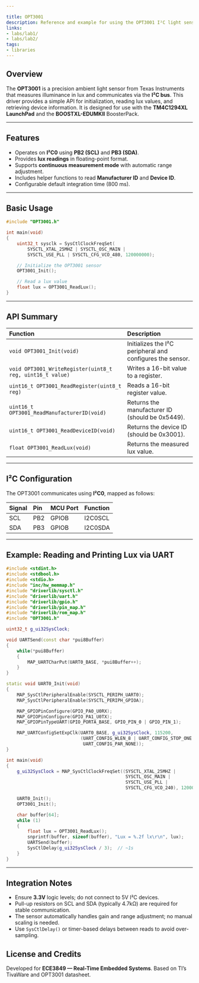 ```yaml
---

title: OPT3001 
description: Reference and example for using the OPT3001 I²C light sensor with TM4C1294XL.
links:
- labs/lab1/
- labs/lab2/
tags:
- libraries
---
```



## Overview

The **OPT3001** is a precision ambient light sensor from Texas Instruments that measures illuminance in lux and communicates via the **I²C bus**. This driver provides a simple API for initialization, reading lux values, and retrieving device information. It is designed for use with the **TM4C1294XL LaunchPad** and the **BOOSTXL-EDUMKII** BoosterPack.

<Badge text="I²C0 PB2/PB3" variant="note" /> <Badge text="Continuous conversion mode" variant="success" />

---

## Features

* Operates on **I²C0** using **PB2 (SCL)** and **PB3 (SDA)**.
* Provides **lux readings** in floating-point format.
* Supports **continuous measurement mode** with automatic range adjustment.
* Includes helper functions to read **Manufacturer ID** and **Device ID**.
* Configurable default integration time (800 ms).

---

## Basic Usage

```cpp
#include "OPT3001.h"

int main(void)
{
    uint32_t sysclk = SysCtlClockFreqSet(
        SYSCTL_XTAL_25MHZ | SYSCTL_OSC_MAIN |
        SYSCTL_USE_PLL | SYSCTL_CFG_VCO_480, 120000000);

    // Initialize the OPT3001 sensor
    OPT3001_Init();

    // Read a lux value
    float lux = OPT3001_ReadLux();
}
```

---

## API Summary

| Function                                                  | Description                                               |
| :-------------------------------------------------------- | :-------------------------------------------------------- |
| `void OPT3001_Init(void)`                                 | Initializes the I²C peripheral and configures the sensor. |
| `void OPT3001_WriteRegister(uint8_t reg, uint16_t value)` | Writes a 16-bit value to a register.                      |
| `uint16_t OPT3001_ReadRegister(uint8_t reg)`              | Reads a 16-bit register value.                            |
| `uint16_t OPT3001_ReadManufacturerID(void)`               | Returns the manufacturer ID (should be 0x5449).           |
| `uint16_t OPT3001_ReadDeviceID(void)`                     | Returns the device ID (should be 0x3001).                 |
| `float OPT3001_ReadLux(void)`                             | Returns the measured lux value.                           |

---

## I²C Configuration

The OPT3001 communicates using **I²C0**, mapped as follows:

| Signal | Pin | MCU Port | Function |
| :----- | :-- | :------- | :------- |
| SCL    | PB2 | GPIOB    | I2C0SCL  |
| SDA    | PB3 | GPIOB    | I2C0SDA  |

---

## Example: Reading and Printing Lux via UART

```cpp
#include <stdint.h>
#include <stdbool.h>
#include <stdio.h>
#include "inc/hw_memmap.h"
#include "driverlib/sysctl.h"
#include "driverlib/uart.h"
#include "driverlib/gpio.h"
#include "driverlib/pin_map.h"
#include "driverlib/rom_map.h"
#include "OPT3001.h"

uint32_t g_ui32SysClock;

void UARTSend(const char *pui8Buffer)
{
    while(*pui8Buffer)
    {
        MAP_UARTCharPut(UART0_BASE, *pui8Buffer++);
    }
}

static void UART0_Init(void)
{
    MAP_SysCtlPeripheralEnable(SYSCTL_PERIPH_UART0);
    MAP_SysCtlPeripheralEnable(SYSCTL_PERIPH_GPIOA);

    MAP_GPIOPinConfigure(GPIO_PA0_U0RX);
    MAP_GPIOPinConfigure(GPIO_PA1_U0TX);
    MAP_GPIOPinTypeUART(GPIO_PORTA_BASE, GPIO_PIN_0 | GPIO_PIN_1);

    MAP_UARTConfigSetExpClk(UART0_BASE, g_ui32SysClock, 115200,
                            (UART_CONFIG_WLEN_8 | UART_CONFIG_STOP_ONE |
                             UART_CONFIG_PAR_NONE));
}

int main(void)
{
    g_ui32SysClock = MAP_SysCtlClockFreqSet((SYSCTL_XTAL_25MHZ |
                                             SYSCTL_OSC_MAIN |
                                             SYSCTL_USE_PLL |
                                             SYSCTL_CFG_VCO_240), 120000000);

    UART0_Init();
    OPT3001_Init();

    char buffer[64];
    while (1)
    {
        float lux = OPT3001_ReadLux();
        snprintf(buffer, sizeof(buffer), "Lux = %.2f lx\r\n", lux);
        UARTSend(buffer);
        SysCtlDelay(g_ui32SysClock / 3);  // ~1s
    }
}
```
---

## Integration Notes

* Ensure **3.3V** logic levels; do not connect to 5V I²C devices.
* Pull-up resistors on SCL and SDA (typically 4.7kΩ) are required for stable communication.
* The sensor automatically handles gain and range adjustment; no manual scaling is needed.
* Use `SysCtlDelay()` or timer-based delays between reads to avoid over-sampling.

## License and Credits

Developed for **ECE3849 — Real-Time Embedded Systems**. Based on TI’s TivaWare and OPT3001 datasheet.

<Badge text="Author: Edwin R." variant="note" /> <Badge text="Version 1.0" variant="success" />
